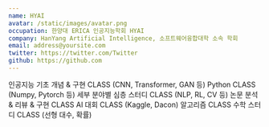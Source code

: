 ```yaml
---
name: HYAI
avatar: /static/images/avatar.png
occupation: 한양대 ERICA 인공지능학회 HYAI
company: HanYang Artificial Intelligence, 소프트웨어융합대학 소속 학회
email: address@yoursite.com
twitter: https://twitter.com/Twitter
github: https://github.com
---
```


인공지능 기초 개념 & 구현 CLASS (CNN, Transformer, GAN 등)
Python CLASS (Numpy, Pytorch 등)
세부 분야별 심층 스터디 CLASS (NLP, RL, CV 등)
논문 분석 & 리뷰 & 구현 CLASS 
AI 대회 CLASS (Kaggle, Dacon)
알고리즘 CLASS
수학 스터디 CLASS (선형 대수, 확률)